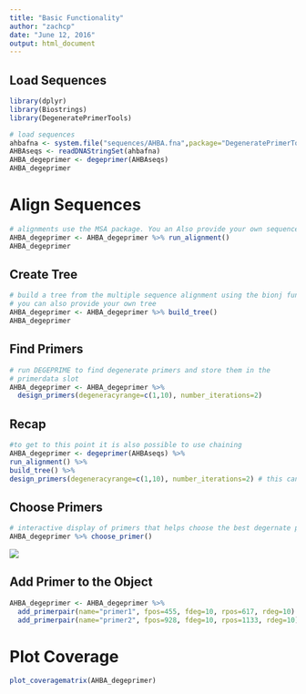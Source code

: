 ```yaml
---
title: "Basic Functionality"
author: "zachcp"
date: "June 12, 2016"
output: html_document
---
```


## Load Sequences

```r
library(dplyr)
library(Biostrings)
library(DegeneratePrimerTools)

# load sequences
ahbafna <- system.file("sequences/AHBA.fna",package="DegeneratePrimerTools")
AHBAseqs <- readDNAStringSet(ahbafna)
AHBA_degeprimer <- degeprimer(AHBAseqs)
AHBA_degeprimer
```

# Align Sequences

```r
# alignments use the MSA package. You an Also provide your own sequence alignment
AHBA_degeprimer <- AHBA_degeprimer %>% run_alignment()
AHBA_degeprimer
```

## Create Tree

```r
# build a tree from the multiple sequence alignment using the bionj funciton frmo APE.
# you can also provide your own tree
AHBA_degeprimer <- AHBA_degeprimer %>% build_tree()
AHBA_degeprimer
```

## Find Primers
```r
# run DEGEPRIME to find degenerate primers and store them in the
# primerdata slot
AHBA_degeprimer <- AHBA_degeprimer %>% 
  design_primers(degeneracyrange=c(1,10), number_iterations=2)
```


## Recap
```r
#to get to this point it is also possible to use chaining
AHBA_degeprimer <- degeprimer(AHBAseqs) %>%
run_alignment() %>%
build_tree() %>%
design_primers(degeneracyrange=c(1,10), number_iterations=2) # this can take awhile
```

## Choose Primers
```r
# interactive display of primers that helps choose the best degernate primer locations
AHBA_degeprimer %>% choose_primer()
```
![](data-raw/choose_primer.png)

## Add Primer to the Object
```r
AHBA_degeprimer <- AHBA_degeprimer %>% 
  add_primerpair(name="primer1", fpos=455, fdeg=10, rpos=617, rdeg=10) %>%
  add_primerpair(name="primer2", fpos=928, fdeg=10, rpos=1133, rdeg=10)
```

# Plot Coverage
```r
plot_coveragematrix(AHBA_degeprimer)
```

